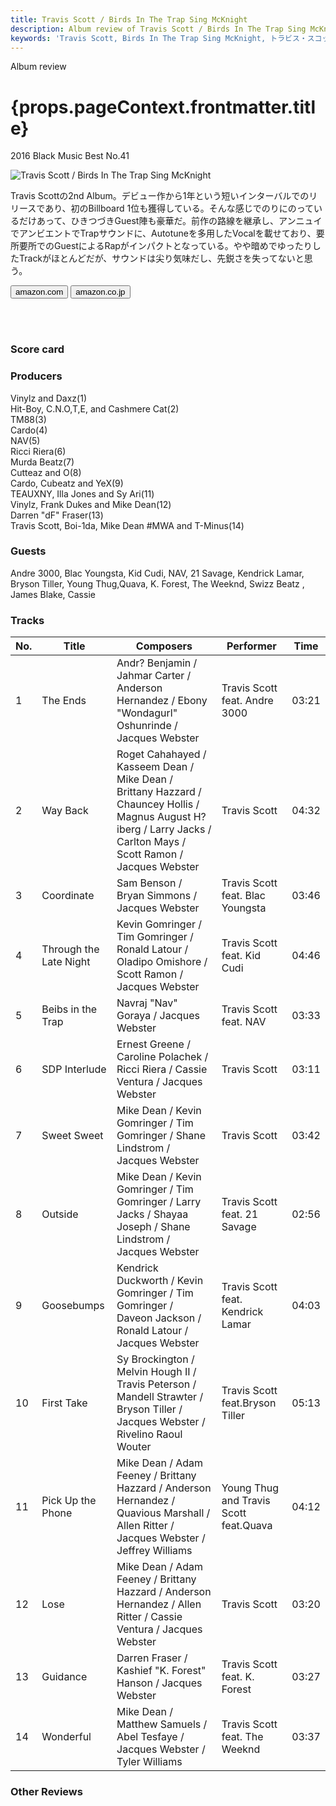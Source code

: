 ```yaml
---
title: Travis Scott / Birds In The Trap Sing McKnight
description: Album review of Travis Scott / Birds In The Trap Sing McKnight
keywords: 'Travis Scott, Birds In The Trap Sing McKnight, トラビス・スコット, バーズ・イン・ザ・トラップ・シング・マクナイト'
---
```





<p className="largeP">Album review</p>
<h1 className="h1--no--margin">{props.pageContext.frontmatter.title}</h1>
<p className="largeP"><Link to="/best50/2016/">2016 Black Music Best No.41</Link></p>

<Row  className="image-card-group">
	<Column colMd={3} colLg={4} noGutterMdLeft="">
       <ImageCard>

![Travis Scott / Birds In The Trap Sing McKnight](../../images/cd/travisscott2L.jpg)

</ImageCard>
	</Column>
	<Column colMd={4} colLg={8} noGutterMdLeft="">
	<p>
	Travis Scottの2nd Album。デビュー作から1年という短いインターバルでのリリースであり、初のBillboard 1位も獲得している。そんな感じでのりにのっているだけあって、ひきつづきGuest陣も豪華だ。前作の路線を継承し、アンニュイでアンビエントでTrapサウンドに、Autotuneを多用したVocalを載せており、要所要所でのGuestによるRapがインパクトとなっている。やや暗めでゆったりしたTrackがほとんどだが、サウンドは尖り気味だし、先鋭さを失ってないと思う。
	</p>
	<div>
	  <Button className="button-right-mergin"  href="https://amzn.to/3hdL4KU" renderIcon={ArrowUpRight} size='sm' kind='primary'>
      amazon.com
    </Button>
    <Button className="button-right-mergin"  href="https://amzn.to/34hG1G3" renderIcon={ArrowUpRight} size='sm' kind='secondary'>
      amazon.co.jp
    </Button>
	</div>
	<a href="https://geo.music.apple.com/jp/album/birds-in-the-trap-sing-mcknight/1150135681?mt=1&app=music&ls=1&at=11lcug" style="display:inline-block;overflow:hidden;background:url(https://linkmaker.itunes.apple.com/ja-jp/lockup.svg?releaseDate=2016-09-02&kind=album&bubble=apple_music&style=mono-black) no-repeat;width:180px;height:45px;"></a>
	<a href="https://geo.music.apple.com/jp/album/birds-in-the-trap-sing-mcknight/1150135681?app=itunes&at=11lcug" style="display:inline-block;overflow:hidden;background:url(https://linkmaker.itunes.apple.com/ja-jp/badge-lrg.svg?releaseDate=2016-09-02T00:00:00Z&kind=album&bubble=itunes_music) no-repeat;width:140px;height:45px;"></a>
	</Column>
</Row>
<Row >
	<Column colMd={4} colLg={4} noGutterMdLeft="">
<div>
    <h3>Score card</h3>
		<SliderJS1 value="4" />
    <SliderJS2 value="1" />
		<SliderJS3 value="2" />
    <SliderJS4 value="9" />
</div>
</Column>
<Column colMd={8} colLg={8} noGutterMdLeft="">
<div>
<h3>Producers</h3>
<p>
Vinylz and Daxz(1)
<br/>Hit-Boy, C.N.O,T,E, and Cashmere Cat(2)
<br/>TM88(3)
<br/>Cardo(4)
<br/>NAV(5)
<br/>Ricci Riera(6)
<br/>Murda Beatz(7)
<br/>Cutteaz and O(8)
<br/>Cardo, Cubeatz and YeX(9)
<br/>TEAUXNY, Illa Jones and Sy Ari(11)
<br/>Vinylz, Frank Dukes and Mike Dean(12)
<br/>Darren "dF" Fraser(13)
<br/>Travis Scott, Boi-1da, Mike Dean #MWA and T-Minus(14)
</p>
<h3>Guests</h3>
<p>
	Andre 3000, Blac Youngsta, Kid Cudi, NAV, 21 Savage, Kendrick Lamar, Bryson Tiller, Young Thug,Quava, K. Forest, The Weeknd, Swizz Beatz , James Blake, Cassie
</p>
</div>
</Column>
</Row>

<h3>Tracks</h3>

| No. |	 Title                 |	 Composers                                                                                                                                                          |	 Performer                             | Time	 |
| --- |	---------------------- | -------------------------------------------------------------------------------------------------------------------------------------------------------------------- | -------------------------------------- | ----- |
|	1	  |	The Ends               | Andr? Benjamin / Jahmar Carter / Anderson Hernandez / Ebony "Wondagurl" Oshunrinde / Jacques Webster                                                                	|	Travis Scott feat. Andre 3000          | 03:21 |
|	2	  |	Way Back               | Roget Cahahayed / Kasseem Dean / Mike Dean / Brittany Hazzard / Chauncey Hollis / Magnus August H?iberg / Larry Jacks / Carlton Mays / Scott Ramon / Jacques Webster	|	Travis Scott                           | 04:32 |
|	3	  |	Coordinate             | Sam Benson / Bryan Simmons / Jacques Webster                                                                                                                        	|	Travis Scott feat. Blac Youngsta       | 03:46 |
|	4	  |	Through the Late Night | Kevin Gomringer / Tim Gomringer / Ronald Latour / Oladipo Omishore / Scott Ramon / Jacques Webster                                                                  	|	Travis Scott feat. Kid Cudi            | 04:46 |
|	5	  |	Beibs in the Trap      | Navraj "Nav" Goraya / Jacques Webster                                                                                                                               	|	Travis Scott feat. NAV                 | 03:33 |
|	6	  |	SDP Interlude          | Ernest Greene / Caroline Polachek / Ricci Riera / Cassie Ventura / Jacques Webster                                                                                  	|	Travis Scott                           | 03:11 |
|	7	  |	Sweet Sweet            | Mike Dean / Kevin Gomringer / Tim Gomringer / Shane Lindstrom / Jacques Webster                                                                                     	|	Travis Scott                           | 03:42 |
|	8	  |	Outside                | Mike Dean / Kevin Gomringer / Tim Gomringer / Larry Jacks / Shayaa Joseph / Shane Lindstrom / Jacques Webster                                                       	|	Travis Scott feat. 21 Savage           | 02:56 |
|	9	  |	Goosebumps             | Kendrick Duckworth / Kevin Gomringer / Tim Gomringer / Daveon Jackson / Ronald Latour / Jacques Webster                                                             	|	Travis Scott feat. Kendrick Lamar      | 04:03 |
|	10	|	First Take             | Sy Brockington / Melvin Hough II / Travis Peterson / Mandell Strawter / Bryson Tiller / Jacques Webster / Rivelino Raoul Wouter                                     	|	Travis Scott feat.Bryson Tiller        | 05:13 |
|	11	|	Pick Up the Phone      | Mike Dean / Adam Feeney / Brittany Hazzard / Anderson Hernandez / Quavious Marshall / Allen Ritter / Jacques Webster / Jeffrey Williams                             	|	Young Thug and Travis Scott feat.Quava | 04:12 |
|	12	|	Lose                   | Mike Dean / Adam Feeney / Brittany Hazzard / Anderson Hernandez / Allen Ritter / Cassie Ventura / Jacques Webster                                                   	|	Travis Scott                           | 03:20 |
|	13	|	Guidance               | Darren Fraser / Kashief "K. Forest" Hanson / Jacques Webster                                                                                                        	|	Travis Scott feat. K. Forest           | 03:27 |
|	14	|	Wonderful              | Mike Dean / Matthew Samuels / Abel Tesfaye / Jacques Webster / Tyler Williams                                                                                       	|	Travis Scott feat. The Weeknd          | 03:37 |

<h3>Other Reviews</h3>

<Row>
<Column colMd={3} colLg={3} noGutterMdLeft>
<Review1 />
</Column>
</Row>